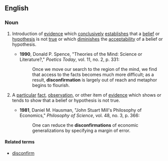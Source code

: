 ==English==

===Noun===
{{en-noun}}

# {{context|chiefly|philosophy|uncountable}} Introduction of [[evidence]] which [[conclusively]] [[establishes]] that a [[belief]] or [[hypothesis]] is not [[true]] or which [[diminishes]] the [[acceptability]] of a belief or hypothesis.
#*'''1990''', Donald P. Spence, "Theories of the Mind: Science or Literature?," ''Poetics Today'', vol. 11, no. 2, p. 331:
#*:Once we move our search to the region of the mind, we find that access to the facts becomes much more difficult; as a result, '''disconfirmation''' is largely out of reach and metaphor begins to flourish.
# {{context|countable}} A [[particular]] [[fact]], [[observation]], or other item of [[evidence]] which shows or tends to show that a belief or hypothesis is not true.
#*'''1981''', Daniel M. Hausman, "John Stuart Mill's Philosophy of Economics," ''Philosophy of Science'', vol. 48, no. 3, p. 366:
#*:One can reduce the '''disconfirmations''' of economic generalizations by specifying a margin of error.

====Related terms====
* [[disconfirm]]